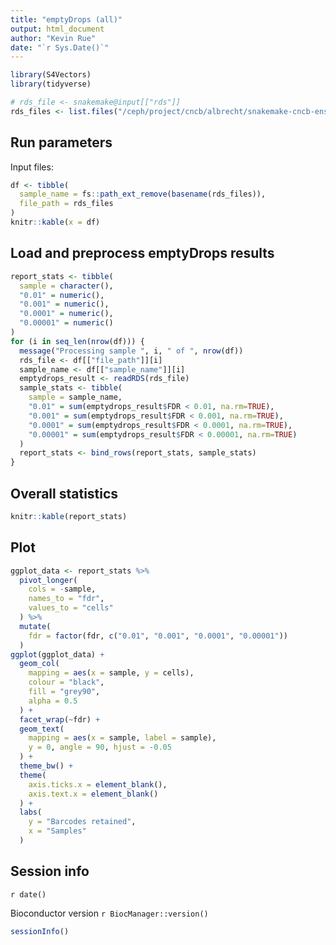 ```yaml
---
title: "emptyDrops (all)"
output: html_document
author: "Kevin Rue"
date: "`r Sys.Date()`"
---
```


```r
library(S4Vectors)
library(tidyverse)
```

```r
# rds_file <- snakemake@input[["rds"]]
rds_files <- list.files("/ceph/project/cncb/albrecht/snakemake-cncb-ensembl-2024/results/emptyDrops/result", pattern = ".rds$", full.names = TRUE)
```

## Run parameters

Input files:

```r
df <- tibble(
  sample_name = fs::path_ext_remove(basename(rds_files)),
  file_path = rds_files
)
knitr::kable(x = df)
```

## Load and preprocess emptyDrops results

```r
report_stats <- tibble(
  sample = character(),
  "0.01" = numeric(),
  "0.001" = numeric(),
  "0.0001" = numeric(),
  "0.00001" = numeric()
)
for (i in seq_len(nrow(df))) {
  message("Processing sample ", i, " of ", nrow(df))
  rds_file <- df[["file_path"]][i]
  sample_name <- df[["sample_name"]][i]
  emptydrops_result <- readRDS(rds_file)
  sample_stats <- tibble(
    sample = sample_name,
    "0.01" = sum(emptydrops_result$FDR < 0.01, na.rm=TRUE),
    "0.001" = sum(emptydrops_result$FDR < 0.001, na.rm=TRUE),
    "0.0001" = sum(emptydrops_result$FDR < 0.0001, na.rm=TRUE),
    "0.00001" = sum(emptydrops_result$FDR < 0.00001, na.rm=TRUE)
  )
  report_stats <- bind_rows(report_stats, sample_stats)
}
```

## Overall statistics

```r
knitr::kable(report_stats)
```

## Plot

```r
ggplot_data <- report_stats %>%
  pivot_longer(
    cols = -sample,
    names_to = "fdr",
    values_to = "cells"
  ) %>%
  mutate(
    fdr = factor(fdr, c("0.01", "0.001", "0.0001", "0.00001"))
  )
ggplot(ggplot_data) +
  geom_col(
    mapping = aes(x = sample, y = cells),
    colour = "black",
    fill = "grey90",
    alpha = 0.5
  ) +
  facet_wrap(~fdr) +
  geom_text(
    mapping = aes(x = sample, label = sample),
    y = 0, angle = 90, hjust = -0.05
  ) +
  theme_bw() +
  theme(
    axis.ticks.x = element_blank(),
    axis.text.x = element_blank()
  ) +
  labs(
    y = "Barcodes retained",
    x = "Samples"
  )
```

## Session info

`r date()`

Bioconductor version `r BiocManager::version()`

```r
sessionInfo()
```
